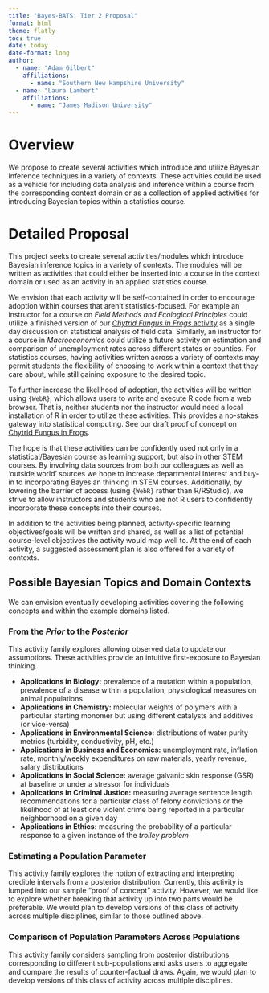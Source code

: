 ```yaml
---
title: "Bayes-BATS: Tier 2 Proposal"
format: html
theme: flatly
toc: true
date: today
date-format: long
author: 
  - name: "Adam Gilbert"
    affiliations: 
      - name: "Southern New Hampshire University"
  - name: "Laura Lambert"
    affiliations: 
      - name: "James Madison University"
---
```


# Overview

We propose to create several activities which introduce and utilize Bayesian Inference techniques in a variety of contexts. These activities could be used as a vehicle for including data analysis and inference within a course from the corresponding context domain or as a collection of applied activities for introducing Bayesian topics within a statistics course.

# Detailed Proposal

This project seeks to create several activities/modules which introduce Bayesian inference topics in a variety of contexts. The modules will be written as activities that could either be inserted into a course in the context domain or used as an activity in an applied statistics course.

We envision that each activity will be self-contained in order to encourage adoption within courses that aren't statistics-focused. For example an instructor for a course on *Field Methods and Ecological Principles* could utilize a finished version of our [*Chytrid Fungus in Frogs* activity](https://agmath.github.io/Bayes-BATS-tier2/chytrid_prop_est_activity.html) as a single day discussion on statistical analysis of field data. Similarly, an instructor for a course in *Macroeconomics* could utilize a future activity on estimation and comparison of unemployment rates across different states or counties. For statistics courses, having activities written across a variety of contexts may permit students the flexibility of choosing to work within a context that they care about, while still gaining exposure to the desired topic.  

To further increase the likelihood of adoption, the activities will be written using `{WebR}`, which allows users to write and execute R code from a web browser. That is, neither students nor the instructor would need a local installation of R in order to utilize these activities. This provides a no-stakes gateway into statistical computing. See our draft proof of concept on [Chytrid Fungus in Frogs](https://agmath.github.io/Bayes-BATS-tier2/chytrid_prop_est_activity.html).

The hope is that these activities can be confidently used not only in a statistical/Bayesian course as learning support, but also in other STEM courses.  By involving data sources from both our colleagues as well as ‘outside world’ sources we hope to increase departmental interest and buy-in to incorporating Bayesian thinking in STEM courses.  Additionally, by lowering the barrier of access (using `{WebR}` rather than R/RStudio), we strive to allow instructors and students who are not R users to confidently incorporate these concepts into their courses.

In addition to the activities being planned, activity-specific learning objectives/goals will be written and shared, as well as a list of potential course-level objectives the activity would map well to.  At the end of each activity, a suggested assessment plan is also offered for a variety of contexts.

## Possible Bayesian Topics and Domain Contexts

We can envision eventually developing activities covering the following concepts and within the example domains listed.

### From the *Prior* to the *Posterior*

This activity family explores allowing observed data to update our assumptions. These activities provide an intuitive first-exposure to Bayesian thinking.

  + **Applications in Biology:** prevalence of a mutation within a population, prevalence of a disease within a population, physiological measures on animal populations
  + **Applications in Chemistry:** molecular weights of polymers with a particular starting monomer but using different catalysts and additives (or vice-versa) 
  + **Applications in Environmental Science:** distributions of water purity metrics (turbidity, conductivity, pH, etc.)
  + **Applications in Business and Economics:** unemployment rate, inflation rate, monthly/weekly expenditures on raw materials, yearly revenue, salary distributions
  + **Applications in Social Science:** average galvanic skin response (GSR) at baseline or under a stressor for individuals
  + **Applications in Criminal Justice:** measuring average sentence length recommendations for a particular class of felony convictions or the likelihood of at least one violent crime being reported in a particular neighborhood on a given day
  + **Applications in Ethics:** measuring the probability of a particular response to a given instance of the *trolley problem*

### Estimating a Population Parameter

This activity family explores the notion of extracting and interpreting credible intervals from a posterior distribution. Currently, this activity is lumped into our sample "proof of concept" activity. However, we would like to explore whether breaking that activity up into two parts would be preferable. We would plan to develop versions of this class of activity across multiple disciplines, similar to those outlined above.

### Comparison of Population Parameters Across Populations

This activity family considers sampling from posterior distributions corresponding to different sub-populations and asks users to aggregate and compare the results of counter-factual draws. Again, we would plan to develop versions of this class of activity across multiple disciplines.

